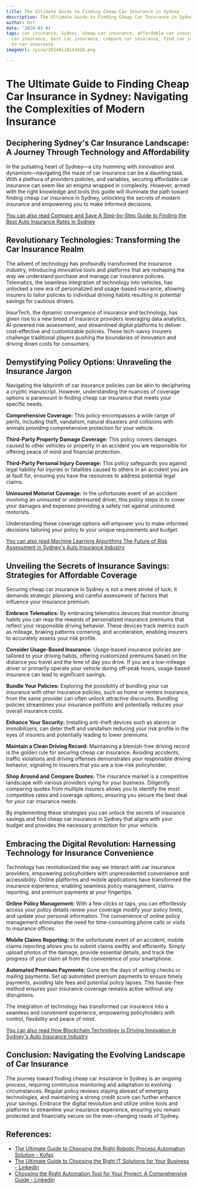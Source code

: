 ```yaml
---
title: The Ultimate Guide to Finding Cheap Car Insurance in Sydney
description: The Ultimate Guide to Finding Cheap Car Insurance in Sydney
author: Usf
date: '2024-01-01'
tags: car insurance, Sydney, cheap car insurance, affordable car insurance, budget
  car insurance, best car insurance, compare car insurance, find car insurance, guide
  to car insurance
imageUrl: /pixa/20240118143418.png

---
```

# The Ultimate Guide to Finding Cheap Car Insurance in Sydney: Navigating the Complexities  of Modern Insurance

## Deciphering Sydney's Car  Insurance Landscape: A Journey Through Technology and  Affordability

In the  pulsating heart of Sydney—a city humming with  innovation and dynamism—navigating the maze of car  insurance can be a daunting task. With a  plethora of providers policies, and  variables, securing affordable car insurance can seem like an enigma wrapped  in  complexity. However, armed with the right knowledge and tools this guide will illuminate the  path toward finding cheap  car insurance in Sydney, unlocking the secrets of modern insurance and empowering you to make informed decisions.

[You can also read Compare and  Save A Step-by-Step Guide to Finding the Best Auto Insurance  Rates in Sydney](Compare%20and%20Save%20A%20Step-by-Step%20Guide%20to%20Finding%20the%20Best%20Auto%20Insurance%20Rates%20in%20Sydney)


## Revolutionary Technologies: Transforming the Car Insurance Realm

The advent of technology has profoundly transformed the insurance industry, introducing innovative tools and platforms that are reshaping the way we understand purchase and manage car insurance policies. Telematics, the seamless integration of technology  into vehicles, has unlocked a  new era of personalized  and  usage-based insurance, allowing insurers to tailor policies to  individual driving habits  resulting in potential savings for  cautious drivers.

InsurTech, the dynamic convergence  of insurance and technology, has given rise to a new breed of insurance providers  leveraging data analytics, AI-powered risk assessment, and streamlined digital platforms to deliver cost-effective and  customizable policies. These tech-savvy insurers challenge traditional players pushing the boundaries of innovation and driving down costs for consumers.

## Demystifying Policy Options: Unraveling the  Insurance Jargon

Navigating the labyrinth of car insurance policies can be akin to deciphering a cryptic manuscript. However, understanding the nuances of coverage options is paramount in finding cheap car insurance that meets your specific needs.

**Comprehensive Coverage:** This policy encompasses a wide range of perils, including theft, vandalism, natural disasters and collisions with animals providing comprehensive protection for your vehicle.

**Third-Party Property Damage Coverage:** This policy covers damages caused to other vehicles or property in an accident you are responsible for offering peace of mind and financial protection.

**Third-Party Personal  Injury Coverage:** This policy safeguards you against  legal liability for injuries or fatalities caused to others in an  accident you are at fault for, ensuring you have  the resources to address potential  legal claims.

**Uninsured Motorist Coverage:** In the unfortunate event of an accident involving an uninsured or underinsured driver, this policy steps in to cover your damages and expenses providing a safety net against uninsured motorists.

Understanding these coverage options will empower you to make informed decisions tailoring  your policy to your unique requirements and budget.

[You can also read  Machine Learning Algorithms The Future of Risk Assessment in Sydney's Auto Insurance Industry](Machine%20Learning%20Algorithms%20The%20Future%20of%20Risk%20Assessment%20in%20Sydney%27s%20Auto%20Insurance%20Industry)


## Unveiling the Secrets of Insurance Savings: Strategies for  Affordable Coverage

Securing cheap car insurance in Sydney is not a mere stroke of luck; it demands  strategic planning and careful assessment of factors  that influence your insurance premium.

**Embrace Telematics:** By embracing telematics devices that monitor driving habits you can reap the  rewards of personalized insurance premiums  that reflect your responsible driving behavior. These devices  track metrics such as mileage, braking patterns cornering, and acceleration,  enabling insurers to accurately assess your risk profile.

**Consider Usage-Based Insurance:** Usage-based  insurance policies are tailored to your driving habits, offering customized  premiums based on  the distance  you travel and the time of day you drive. If you are a low-mileage driver  or primarily  operate your vehicle during off-peak hours, usage-based insurance can lead to significant savings.

**Bundle Your Policies:** Exploring the possibility of bundling your car insurance with other insurance  policies, such as  home or renters insurance, from the same provider can often  unlock attractive discounts. Bundling policies  streamlines your  insurance portfolio and  potentially reduces your overall insurance costs.

**Enhance Your Security:**  Installing  anti-theft devices such as alarms or immobilizers, can deter  theft and vandalism  reducing your  risk profile  in the eyes  of insurers  and potentially leading to lower premiums.

**Maintain a Clean Driving Record:** Maintaining a  blemish-free driving record is the golden rule for securing cheap car insurance. Avoiding accidents, traffic violations and driving offenses demonstrates  your  responsible driving  behavior, signaling to insurers that  you are a low-risk policyholder.

**Shop Around and Compare Quotes:** The insurance market is a competitive landscape with various providers vying for your  business. Diligently  comparing  quotes from multiple insurers allows you to identify the most  competitive rates and coverage options, ensuring you secure the best deal for your  car insurance needs.

By implementing these strategies you can unlock the secrets of insurance savings and find cheap car insurance in Sydney that  aligns with your budget and provides the necessary  protection for your vehicle.

## Embracing the Digital Revolution: Harnessing Technology for Insurance Convenience

Technology  has revolutionized the  way we interact with car  insurance providers, empowering policyholders with unprecedented  convenience and accessibility. Online platforms and mobile applications have transformed the  insurance experience, enabling seamless policy management, claims reporting, and premium payments at your fingertips.

**Online Policy Management:** With a few clicks or taps, you  can effortlessly access your policy  details renew your coverage modify your policy limits, and update your personal  information. The convenience of online policy management eliminates the need for time-consuming phone calls  or visits  to insurance offices.

**Mobile Claims  Reporting:** In the  unfortunate event of an accident, mobile claims reporting allows  you to submit claims swiftly and efficiently. Simply upload  photos of the damage, provide essential details, and track the progress of your claim all from the convenience  of your smartphone.

**Automated Premium Payments:** Gone are the days of writing checks  or mailing  payments. Set up automated premium payments to ensure timely payments, avoiding late fees and  potential policy lapses. This hassle-free method  ensures your insurance coverage remains active without any disruptions.

The integration of technology has transformed car insurance into a  seamless and convenient  experience, empowering policyholders with control, flexibility  and peace of mind.

[You can also read How Blockchain Technology Is Driving  Innovation in Sydney's Auto Insurance  Industry](How%20Blockchain%20Technology%20Is%20Driving%20Innovation%20in%20Sydney%27s%20Auto%20Insurance%20Industry)


## Conclusion: Navigating the Evolving Landscape of Car Insurance

The journey toward finding cheap car insurance in Sydney is an  ongoing  process, requiring continuous monitoring and adaptation to evolving circumstances. Regular policy reviews staying abreast of emerging technologies, and maintaining a  strong credit score can further enhance your  savings. Embrace the  digital  revolution  and utilize online tools and platforms  to streamline your insurance experience, ensuring you remain protected and financially secure on the ever-changing roads of Sydney.

## References:
- [The Ultimate Guide to Choosing the Right Robotic Process Automation Solution - Kofax](https://www.kofax.com/learn/white-papers/wp_guide-to-choosing-robotic-process-automation-solution_en)
- [The Ultimate Guide to Choosing the Right IT Solutions for Your Business - LinkedIn](https://www.linkedin.com/pulse/ultimate-guide-choosing-right-solutions-your-business-vibidsoft)
- [Choosing the Right Automation Tool for Your Project: A Comprehensive Guide - LinkedIn](https://www.linkedin.com/pulse/choosing-right-automation-tool-your-i9hrf)
